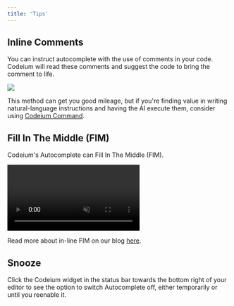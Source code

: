 ```yaml
---
title: 'Tips'
---
```

## Inline Comments

You can instruct autocomplete with the use of comments in your code.
Codeium will read these comments and suggest the code to bring the comment to life.

<Frame>
  <img src="https://exafunction.github.io/public/autocomplete/minimize_boilerplate.gif"/>
</Frame>

This method can get you good mileage, but if you're finding value in writing natural-language instructions and having the AI execute them,
consider using [Codeium Command](/command/overview).

## Fill In The Middle (FIM)

Codeium's Autocomplete can Fill In The Middle (FIM).

<video
  autoPlay
  muted
  loop
  playsInline
  className="w-full aspect-video"
  src="https://exafunction.github.io/public/videos/inline_fim/inline_fim_codeium.mp4">
</video>

Read more about in-line FIM on our blog [here](https://codeium.com/blog/inline-fim-code-suggestions).

## Snooze

Click the Codeium widget in the status bar towards the bottom right of your editor to see the option to switch Autocomplete off,
either temporarily or until you reenable it.